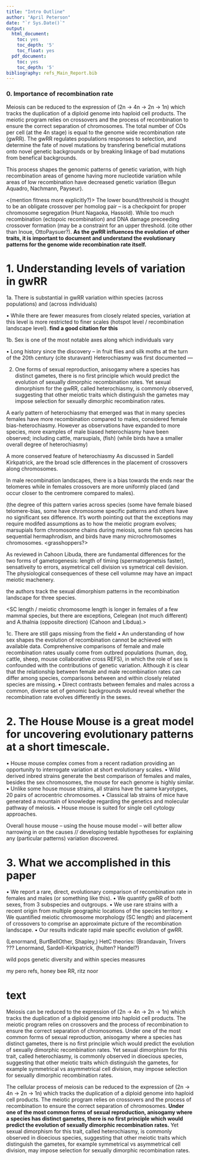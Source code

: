 ```yaml
---
title: "Intro Outline"
author: "April Peterson"
date: "`r Sys.Date()`"
output:
  html_document:
    toc: yes
    toc_depth: '5'
    toc_float: yes
  pdf_document:
    toc: yes
    toc_depth: '5'
bibliography: refs_Main_Report.bib
---
```


### **0.   Importance of recombination rate**

Meiosis can be reduced to the expression of (2n -> 4n -> 2n -> 1n) which tracks the duplication of a diploid genome into haploid cell products. The meiotic program relies on crossovers and the process of recombination to ensure the correct separation of chromosomes. The total number of COs per cell (at the 4n stage) is equal to the genome wide recombination rate (gwRR). The gwRR regulates populations responses to selection, and determine the fate of novel mutations by transfering beneficial mutations onto novel genetic backgrounds or by breaking linkage of bad mutations from benefical backgrounds.

This process shapes the genomic patterns of genetic variation, with high recombination areas of genome having more nucleotide variation while areas of low recombination have decreased genetic variation (Begun Aquadro, Nachmann, Payseur).


<(mention fitness more explicitly?)> The lower bound/threshold is thought to be an obligate crossover per homolog pair -- is a checkpoint for proper chromosome segregation (Hunt Nagaoka, Hassold). While too much recombination (ectopoic recombination) and DNA damage preceeding crossover formation (may be a constraint for an upper threshold. (cite other than Inoue, OttoPaysuer?).  **As the gwRR influences the evolution of other traits, it is important to document and understand the evolutionary patterns for the genome wide recombination rate itself.**



# **1. Understanding levels of variation in gwRR**

1a. There is substantial in gwRR variation within species (across populations) and (across individuals)  


•	While there are fewer measures from closely related species, variation at this level is more restricted to finer scales (hotspot level / recombination landscape level). **find a good citation for this**

1b. Sex is one of the most notable axes along which individuals vary 

•	Long history since the discovery -- in fruit flies and silk moths at the turn of the 20th century (cite sturavant)
Heterochiasmy was first documented --- 



(2) One forms of sexual reproduction, anisogamy where a species has distinct gametes, there is no first principle which would predict the evolution of sexually dimorphic recombination rates. Yet sexual dimorphism for the gwRR, called heterochiasmy, is commonly observed, suggesting that other meiotic traits which distinguish the gametes may impose selection for sexually dimorphic recombination rates. 


A early pattern of heterochiasmy that emerged was that in many species females have more recombination compared to males, considered female bias-heterochiasmy. However as observations have expanded to more species, more examples of male biased heterochiasmy have been observed; including cattle, marsupials, (fish)  (while birds have a smaller overall degree of heterochiasmy)

A more conserved feature of heterochiasmy As discussed in Sardell Kirkpatrick, are the broad scle differences in the placement of crossovers along chromosomes.

In male recombination landscapes, there is a bias towards the ends near the telomeres while in females crossovers are more uniformly placed (and occur closer to the centromere compared to males).

(the degree of this pattern varies across species (some have female biased telomere-bias, some have chromosome specific patterns and others have no significant sex difference. It's worth pointing out that the exceptions may require modifed assumptions as to how the meiotic program evolves; marsupials form chromosome chains during meiosis, some fish species has sequential hermaphrodism, and birds have many microchromosomes chromosomes. <grasshoppers?>

As reviewed in Cahoon Libuda, there are fundamental differences for the two forms of gametogenesis: length of timing (spermatogenetsis faster), sensativeity to errors, asymetrical cell division vs symetrical cell devision.   The physiological consequences of these cell volumne may have an impact meiotic machenery. 

the authors track the sexual dimorphism patterns in the recombination landscape for three species.

<SC length / meiotic chromosome length is longer in females of a few mammal species, but there are exceptions, Celegean (not much different) and A.thalnia (opposite direction) (Cahoon and Libdua).>


1c. There are still gaps missing from the field
•	An understanding of how sex shapes the evolution of recombination cannot be achieved with available data. Comprehensive comparisons of female and male recombination rates usually come from outbred populations (human, dog, cattle, sheep, mouse collaborative cross REFS), in which the role of sex is confounded with the contributions of genetic variation. Although it is clear that the relationship between female and male recombination rates can differ among species, comparisons between and within closely related species are missing. 
•	Direct contrasts between females and males across a common, diverse set of genomic backgrounds would reveal whether the recombination rate evolves differently in the sexes.


# **2.  The House Mouse is a great model for uncovering evolutionary patterns at a short timescale.**
•	House mouse complex comes from a recent radiation providing an opportunity to interrogate variation at short evolutionary scales.
•	Wild derived inbred strains generate the best comparison of females and males, besides the sex chromosomes, the mouse for each genome is highly similar.
•	Unlike some house mouse strains, all strains have the same karyotypes, 20 pairs of acrocentric chromosomes.
•	Classical lab strains of mice have generated a mountain of knowledge regarding the genetics and molecular pathway of meiosis.
•	House mouse is suited for single cell cytology approaches.

Overall house mouse -- using the house mouse model -- will better allow narrowing in on the causes // developing testable hypotheses for explaining any (particular patterns) variation discovered.



# **3. What we accomplished in this paper**
•	We report a rare, direct, evolutionary comparison of recombination rate in females and males (or something like this).
•	We quantify gwRR of both sexes, from 3 subspecies and outgroups.
•	We use rare strains with a recent origin from multiple geographic locations of the species territory.
•	We quantified meiotic chromosome morphology (SC length) and placement of crossovers to comprise an approximate picture of the recombination landscape.
•	Our results indicate rapid male specific evolution of gwRR.


(Lenormand, BurtBellOther, Shapley,)
HetC theories:   (Brandavain, Trivers ??? Lenormand, Sardell-Kirkpatrick, (hulten? Handel?)

wild pops genetic diversity and within species measures

my pero refs, honey bee RR, ritz noor


# text

  Meiosis can be reduced to the expression of (2n -> 4n -> 2n -> 1n) which tracks the duplication of a diploid genome into haploid cell products. The meiotic program relies on crossovers and the process of recombination to ensure the correct separation of chromosomes. Under one of the most common forms of sexual reproduction, anisogamy where a species has distinct gametes, there is no first principle which would predict the evolution of sexually dimorphic recombination rates. Yet sexual dimorphism for this trait, called heterochiasmy, is commonly observed in dioecious species, suggesting that other meiotic traits which distinguish the gametes, for example symmetrical vs asymmetrical cell division, may impose selection for sexually dimorphic recombination rates. 


The cellular process of meiosis can be reduced to the expression of (2n -> 4n -> 2n -> 1n) which tracks the duplication of a diploid genome into haploid cell products. The meiotic program relies on crossovers and the process of recombination to ensure the correct separation of chromosomes. **Under one of the most common forms of sexual reproduction, anisogamy where a species has distinct gametes, there is no first principle which would predict the evolution of sexually dimorphic recombination rates.** Yet sexual dimorphism for this trait, called heterochiasmy, is commonly observed in dioecious species, suggesting that other meiotic traits which distinguish the gametes, for example symmetrical vs asymmetrical cell division, may impose selection for sexually dimorphic recombination rates. 

